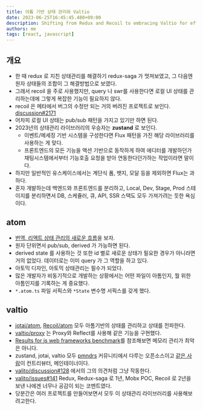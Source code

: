 ```yaml
---
title: 아톰 기반 상태 관리와 Valtio
date: 2023-06-25T16:45:45.480+09:00
description: Shifting from Redux and Recoil to embracing Valtio for efficient state management.
authors: me
tags: [react, javascript]
---
```


## 개요

- 한 때 redux 로 지친 상태관리를 해결하기 redux-saga 가 멋져보였고, 그 다음엔 원자 상태들의 조합이 그 해결방법으로 보였다.
- 그래서 recoil 을 주로 사용했지만, query 나 swr를 사용한다면 로컬 UI 상태를 관리하는데에 그렇게 복잡한 기능이 필요하지 않다.
- recoil 은 메타에서 버그의 수정만 되는 거의 버려진 프로젝트로 보인다. [discussion#2171](https://github.com/facebookexperimental/Recoil/discussions/2171)
- 어차피 로컬 UI 상태는 pub/sub 패턴을 가지고 있기만 하면 된다.
- 2023년의 상태관리 라이브러리의 우승자는 **zustand** 로 보인다.
  - 이벤트/메세징 기반 시스템을 구성한다면 Flux 패턴을 가진 해당 라이브러리를 사용하는 게 맞다.
  - 프론트엔드의 모든 기능을 액션 기반으로 동작하게 하여 에디터를 개발하던가 채팅시스템에서부터 기능호출 요청을 받아 연동한다던가하는 작업이라면 말이다.
- 하지만 일반적인 유스케이스에서는 계단식 폼, 뱃지, 모달 등을 제외하면 Flux는 과하다.
- 혼자 개발하는데 백엔드와 프론트엔드를 분리하고, Local, Dev, Stage, Prod 스테이지를 분리하면서 DB, 스케쥴러, 큐, API, SSR 스택도 모두 가져가려는 듯한 욕심이다.

## atom

- [번역, 리액트 상태 관리의 새로운 흐름](https://medium.com/@yujso66/%EB%B2%88%EC%97%AD-%EB%A6%AC%EC%95%A1%ED%8A%B8-%EC%83%81%ED%83%9C-%EA%B4%80%EB%A6%AC%EC%9D%98-%EC%83%88%EB%A1%9C%EC%9A%B4-%ED%9D%90%EB%A6%84-6e5ed0022e39)을 보자.
- 원자 단위면서 pub/sub, derived 가 가능하면 된다.
- derived state 를 사용하는 것 또한 id 별로 새로운 상태가 필요한 경우가 아니라면 거의 없었다. 데이터로는 이미 query 가 그 역할을 하고 있다.
- 아토믹 디자인, 아토믹 상태관리는 필수가 되었다.
- 많은 개발자가 비동기적으로 개발하는 상황에서는 어떤 파일이 아톰인지, 뭘 위한 아톰인지를 기록하는 게 중요했다.
- `*.atom.ts` 파일 서픽스와 `*State` 변수명 서픽스를 갖게 했다.

## valtio

- [jotai/atom](https://github.com/pmndrs/jotai/blob/main/src/vanilla/atom.ts#L83), [Recoil/atom](https://github.com/facebookexperimental/Recoil/blob/main/packages/recoil/recoil_values/Recoil_atom.js#L185) 모두 아톰기반의 상태를 관리하고 상태를 전파한다.
- [valtio/proxy](https://github.com/pmndrs/valtio/blob/main/src/vanilla.ts#L156) 는 Proxy와 Reflect를 사용해 같은 기능을 구현했다.
- [Results for js web frameworks benchmark](https://krausest.github.io/js-framework-benchmark/2023/table_chrome_114.0.5735.90.html)를 참조해보면 메모리 관리가 최악은 아니다.
- zustand, jotai, valtio 모두 [pmndrs](https://github.com/orgs/pmndrs/repositories?q=&type=all&language=&sort=stargazers) 커뮤니티에서 다루는 오픈소스이고 [같은 사람](https://github.com/dai-shi)이 컨트리뷰터, 메인테이너이다.
- [valito/discussion#128](https://github.com/pmndrs/valtio/discussions/128) 에서의 그의 의견처럼 그냥 작동한다.
- [valito/issues#141](https://github.com/pmndrs/valtio/issues/141#issuecomment-891214314) Redux, Redux-saga 로 1년, Mobx POC, Recoil 로 2년을 보낸 나에겐 너무나 공감이 되는 코멘트였다.
- 당분간은 여러 프로젝트를 만들어보면서 모두 이 상태관리 라이브러리를 사용해보려고한다.
